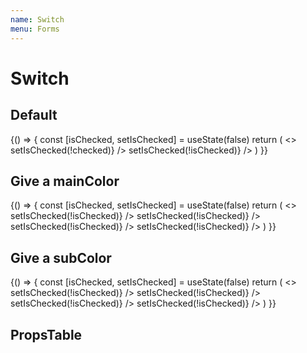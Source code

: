 ```yaml
---
name: Switch
menu: Forms
---
```



# Switch

## Default

<Playground>
  {() => {
    const [isChecked, setIsChecked] = useState(false)
    return (
      <>
        <Switch
          htmlFor='test'
          checked={isChecked}
          onChange={(checked) => setIsChecked(!checked)}
        />
        <Switch
          htmlFor='example'
          subColor='#000'
          checked={isChecked}
          onChange={() => setIsChecked(!isChecked)}
        />
      </>
    )
  }}

</Playground>

## Give a mainColor

<Playground>
  {() => {
    const [isChecked, setIsChecked] = useState(false)
    return (
      <>
        <Switch
          htmlFor='danger'
          mainColor='danger'
          checked={isChecked}
          onChange={() => setIsChecked(!isChecked)}
        />
        <Switch
          htmlFor='primary'
          mainColor='primary'
          checked={isChecked}
          onChange={() => setIsChecked(!isChecked)}
        />
        <Switch
          htmlFor='light_grey'
          mainColor='light_grey'
          checked={isChecked}
          onChange={() => setIsChecked(!isChecked)}
        />
        <Switch
          htmlFor='41FF2B'
          mainColor='#41FF2B'
          checked={isChecked}
          onChange={() => setIsChecked(!isChecked)}
        />
      </>
    )
  }}

</Playground>

## Give a subColor

<Playground>
  {() => {
    const [isChecked, setIsChecked] = useState(false)
    return (
      <>
        <Switch
          htmlFor='danger1'
          mainColor='danger'
          subColor='dark_grey'
          checked={isChecked}
          onChange={() => setIsChecked(!isChecked)}
        />
        <Switch
          htmlFor='primary1'
          mainColor='primary'
          subColor='grey'
          checked={isChecked}
          onChange={() => setIsChecked(!isChecked)}
        />
        <Switch
          htmlFor='light_grey1'
          mainColor='light_grey'
          subColor='purple'
          checked={isChecked}
          onChange={() => setIsChecked(!isChecked)}
        />
        <Switch
          htmlFor='41FF2B1'
          mainColor='#41FF2B'
          subColor='#000'
          checked={isChecked}
          onChange={() => setIsChecked(!isChecked)}
        />
      </>
    )
  }}
</Playground>

## PropsTable

<Props of={Switch} />
